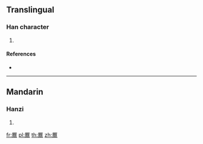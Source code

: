 {{character info/new}}
==Translingual==

===Han character===
{{Han char|rn=196|rad=鳥|as=12|sn=23|four=71327|canj=MOHAF}}

# {{defn|Han|sort=鳥12}}

====References====
* {{Han ref|kx=1500.130|dkj=47305|dj=2029.350|hdz=74660.100|uh=9DE2|ud=40418|bh=F86E|bd=63598}}

----

==Mandarin==

===Hanzi===
{{cmn-hanzi|pin=[[jué]] ([[jue2]])|wg=chüeh<sup>2</sup>}}

# {{defn|lang=cmn|sort=鳥12}}

[[fr:鷢]]
[[pl:鷢]]
[[th:鷢]]
[[zh:鷢]]